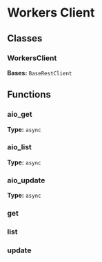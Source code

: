 # Workers Client

## Classes

### WorkersClient

**Bases:** `BaseRestClient`

## Functions

### aio_get

**Type:** `async`

### aio_list

**Type:** `async`

### aio_update

**Type:** `async`

### get

### list

### update

